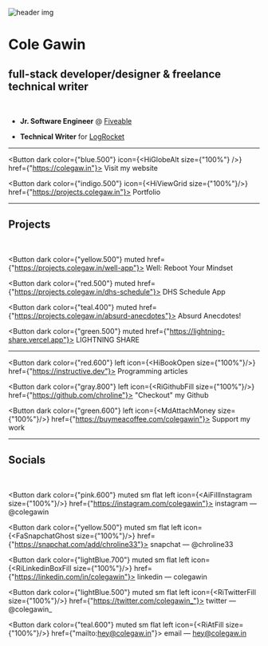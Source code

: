 
![header img](/img/header.png)

# Cole Gawin

## full-stack developer/designer & freelance technical writer

<br />

- **Jr. Software Engineer** @ [Fiveable](https://fiveable.me)

- **Technical Writer** for [LogRocket](https://blog.logrocket.com)

---

<Button dark color={"blue.500"} icon={<HiGlobeAlt size={"100%"} />} href={"https://colegaw.in"}>
    Visit my website
</Button>

<Button dark color={"indigo.500"} icon={<HiViewGrid size={"100%"}/>} href={"https://projects.colegaw.in"}>
    Portfolio
</Button>

---

## Projects

<br />

<Button dark color={"yellow.500"} muted href={"https://projects.colegaw.in/well-app"}>
    Well: Reboot Your Mindset
</Button>

<Button dark color={"red.500"} muted href={"https://projects.colegaw.in/dhs-schedule"}>
    DHS Schedule App
</Button>

<Button dark color={"teal.400"} muted href={"https://projects.colegaw.in/absurd-anecdotes"}>
    Absurd Anecdotes!
</Button>

<Button dark color={"green.500"} muted href={"https://lightning-share.vercel.app"}>
    LIGHTNING SHARE
</Button>

---

<Button dark color={"red.600"} left icon={<HiBookOpen size={"100%"}/>} href={"https://instructive.dev"}>
    Programming articles
</Button>

<Button dark color={"gray.800"} left icon={<RiGithubFill size={"100%"}/>} href={"https://github.com/chroline"}>
    "Checkout" my Github
</Button>

<Button dark color={"green.600"} left icon={<MdAttachMoney size={"100%"}/>} href={"https://buymeacoffee.com/colegawin"}>
    Support my work
</Button>

---

## Socials

<br />

<Button dark color={"pink.600"} muted sm flat left icon={<AiFillInstagram size={"100%"}/>} href={"https://instagram.com/colegawin"}>
    instagram — @colegawin
</Button>

<Button dark color={"yellow.500"} muted sm flat left icon={<FaSnapchatGhost size={"100%"}/>} href={"https://snapchat.com/add/chroline33"}>
    snapchat — @chroline33
</Button>

<Button dark color={"lightBlue.700"} muted sm flat left icon={<RiLinkedinBoxFill size={"100%"}/>} href={"https://linkedin.com/in/colegawin"}>
    linkedin — colegawin
</Button>

<Button dark color={"lightBlue.500"} muted sm flat left icon={<RiTwitterFill size={"100%"}/>} href={"https://twitter.com/colegawin_"}>
    twitter — @colegawin_
</Button>

<Button dark color={"teal.600"} muted sm flat left icon={<RiAtFill size={"100%"}/>} href={"mailto:hey@colegaw.in"}>
    email — hey@colegaw.in
</Button>